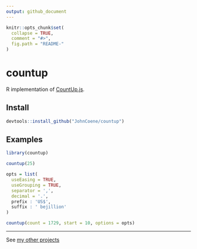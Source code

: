 ```yaml
---
output: github_document
---
```


```r
knitr::opts_chunk$set(
  collapse = TRUE,
  comment = "#>",
  fig.path = "README-"
)
```

# countup

R implementation of [CountUp.js](https://github.com/inorganik/CountUp.js).

## Install

```r
devtools::install_github("JohnCoene/countup")
```

## Examples

```r
library(countup)

countup(25)

opts = list(
  useEasing = TRUE, 
  useGrouping = TRUE, 
  separator = ',', 
  decimal = '.', 
  prefix : 'US$', 
  suffix : ' bejillion' 
)

countup(count = 1729, start = 10, options = opts)
```

----------------------------------------

See [my other projects](http://johncoene.github.io/projects/)
